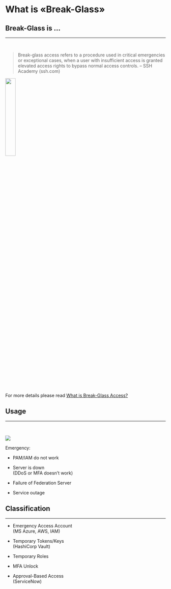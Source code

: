 # What is «Break-Glass» {background-image="themes/topic.jpg"}

## Break-Glass is ... {background-gradient="linear-gradient(to bottom, #00192C, #004F61)" #sec-bg-is}

<hr>

<br>

>Break-glass access refers to a procedure used in critical emergencies or
exceptional cases, when a user with insufficient access is granted elevated
access rights to bypass normal access controls. -- SSH Academy (ssh.com)

![](/src/images/break-glass.png){width=25% fig-align="center"}

:::aside
For more details please read
[What is Break-Glass Access?](https://www.ssh.com/academy/secrets-management/what-is-break-glass-access){target=_blank_}
:::

## Usage {background-gradient="linear-gradient(to bottom, #00192C, #004F61)"}

<hr>
<br>

:::: {layout="[ 60, 40 ]"}

::::: {#first-column}

:::::: {.custom-smaller}

![](/src/images/bg-emergency.png)

::::::

:::::

::::: {#second-column}

::::::{.custom-smaller}

Emergency:

- PAM/IAM do not work

::: {.fragment}
- Server is down \
  (DDoS or MFA doesn't work)
:::

::: {.fragment}
- Failure of Federation Server
:::

::: {.fragment}
- Service outage
:::

::::::
:::::
::::

## Classification {background-image="themes/bg2.jpg"}

<hr>

- Emergency Access Account \
  (MS Azure, AWS, IAM)

:::{.fragment}
- Temporary Tokens/Keys \
  (HashiCorp Vault)
:::


:::{.fragment}
- Temporary Roles
:::

:::{.fragment}
- MFA Unlock
:::

:::{.fragment}
- Approval-Based Access \
  (ServiceNow)
:::


